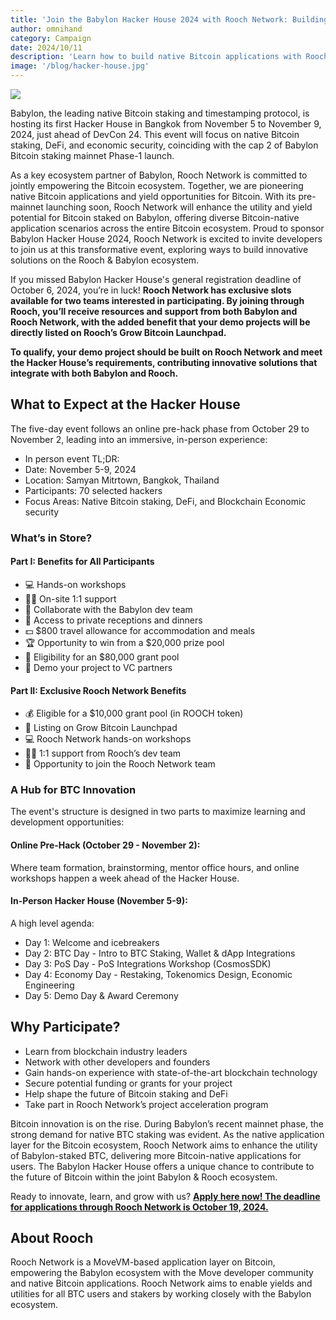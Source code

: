 ```yaml
---
title: 'Join the Babylon Hacker House 2024 with Rooch Network: Building Native Bitcoin Applications on the Rooch & Babylon Ecosystem'
author: omnihand
category: Campaign
date: 2024/10/11
description: 'Learn how to build native Bitcoin applications with Rooch Network at the 2024 Babylon Hacker House event, exploring innovative solutions in Bitcoin staking, DeFi, and economic security.'
image: '/blog/hacker-house.jpg'
---
```



<PostHeader />

![](/blog/hacker-house.jpg)

Babylon, the leading native Bitcoin staking and timestamping protocol, is hosting its first Hacker House in Bangkok from November 5 to November 9, 2024, just ahead of DevCon 24. This event will focus on native Bitcoin staking, DeFi, and economic security, coinciding with the cap 2 of Babylon Bitcoin staking mainnet Phase-1 launch.

As a key ecosystem partner of Babylon, Rooch Network is committed to jointly empowering the Bitcoin ecosystem. Together, we are pioneering native Bitcoin applications and yield opportunities for Bitcoin. With its pre-mainnet launching soon, Rooch Network will enhance the utility and yield potential for Bitcoin staked on Babylon, offering diverse Bitcoin-native application scenarios across the entire Bitcoin ecosystem. Proud to sponsor Babylon Hacker House 2024, Rooch Network is excited to invite developers to join us at this transformative event, exploring ways to build innovative solutions on the Rooch & Babylon ecosystem.

If you missed Babylon Hacker House's general registration deadline of October 6, 2024, you’re in luck! **Rooch Network has exclusive slots available for two teams interested in participating. By joining through Rooch, you’ll receive resources and support from both Babylon and Rooch Network, with the added benefit that your demo projects will be directly listed on Rooch’s Grow Bitcoin Launchpad.**

**To qualify, your demo project should be built on Rooch Network and meet the Hacker House’s requirements, contributing innovative solutions that integrate with both Babylon and Rooch.**

## What to Expect at the Hacker House

The five-day event follows an online pre-hack phase from October 29 to November 2, leading into an immersive, in-person experience:

- In person event TL;DR:
- Date: November 5-9, 2024
- Location: Samyan Mitrtown, Bangkok, Thailand
- Participants: 70 selected hackers
- Focus Areas: Native Bitcoin staking, DeFi, and Blockchain Economic security

### What’s in Store?

#### Part I: Benefits for All Participants

- 💻 Hands-on workshops
- 👩‍💻 On-site 1:1 support
- 🤝 Collaborate with the Babylon dev team
- 🍻 Access to private receptions and dinners
- 💵 $800 travel allowance for accommodation and meals
- 🏆 Opportunity to win from a $20,000 prize pool
- 📄 Eligibility for an $80,000 grant pool
- 💼 Demo your project to VC partners

#### Part II: Exclusive Rooch Network Benefits

- 💰 Eligible for a $10,000 grant pool (in ROOCH token)
- 🚀 Listing on Grow Bitcoin Launchpad
- 💻 Rooch Network hands-on workshops
- 👩‍💻 1:1 support from Rooch’s dev team
- 🔑 Opportunity to join the Rooch Network team

### A Hub for BTC Innovation

The event's structure is designed in two parts to maximize learning and development opportunities:

#### Online Pre-Hack (October 29 - November 2):

Where team formation, brainstorming, mentor office hours, and online workshops happen a week ahead of the Hacker House.

#### In-Person Hacker House (November 5-9):

A high level agenda:

- Day 1: Welcome and icebreakers
- Day 2: BTC Day - Intro to BTC Staking, Wallet & dApp Integrations
- Day 3: PoS Day - PoS Integrations Workshop (CosmosSDK)
- Day 4: Economy Day - Restaking, Tokenomics Design, Economic Engineering
- Day 5: Demo Day & Award Ceremony

## Why Participate?

- Learn from blockchain industry leaders
- Network with other developers and founders
- Gain hands-on experience with state-of-the-art blockchain technology
- Secure potential funding or grants for your project
- Help shape the future of Bitcoin staking and DeFi
- Take part in Rooch Network’s project acceleration program

Bitcoin innovation is on the rise. During Babylon’s recent mainnet phase, the strong demand for native BTC staking was evident. As the native application layer for the Bitcoin ecosystem, Rooch Network aims to enhance the utility of Babylon-staked BTC, delivering more Bitcoin-native applications for users. The Babylon Hacker House offers a unique chance to contribute to the future of Bitcoin within the joint Babylon & Rooch ecosystem.

Ready to innovate, learn, and grow with us? [**Apply here now! The deadline for applications through Rooch Network is October 19, 2024.**](https://forms.gle/w7cNaqJhMZBdD7Yc7)

## About Rooch

Rooch Network is a MoveVM-based application layer on Bitcoin, empowering the Babylon ecosystem with the Move developer community and native Bitcoin applications. Rooch Network aims to enable yields and utilities for all BTC users and stakers by working closely with the Babylon ecosystem. 
